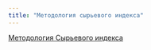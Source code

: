```yaml
---
title: "Методология сырьевого индекса"
---
```


[Методология Сырьевого индекса](../pdf/PBC_Commodity_Index_Methodology.pdf)
